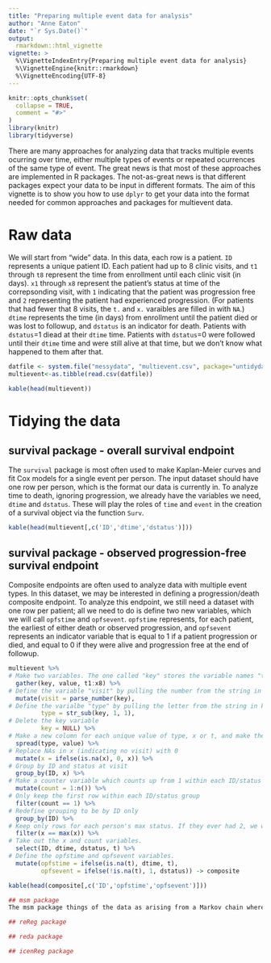 ```yaml
---
title: "Preparing multiple event data for analysis"
author: "Anne Eaton"
date: "`r Sys.Date()`"
output: 
  rmarkdown::html_vignette
vignette: >
  %\VignetteIndexEntry{Preparing multiple event data for analysis}
  %\VignetteEngine{knitr::rmarkdown}
  %\VignetteEncoding{UTF-8}
---
```


```r
knitr::opts_chunk$set(
  collapse = TRUE,
  comment = "#>"
)
library(knitr)
library(tidyverse)
```

There are many approaches for analyzing data that tracks multiple events ocurring over time, either multiple types of events or repeated ocurrences of the same type of event. The great news is that most of these approaches are implemented in R packages. The not-as-great news is that different packages expect your data to be input in different formats. The aim of this vignette is to show you how to use `dplyr` to get your data into the format needed for common approaches and packages for multievent data.

# Raw data

We will start from "wide" data. In this data, each row is a patient. `ID` represents a unique patient ID. Each patient had up to 8 clinic visits, and `t1` through `t8` represent the time from enrollment until each clinic visit (in days). `x1` through `x8` represent the patient's status at time of the correpsonding visit, with `1` indicating that the patient was progression free and `2` representing the patient had experienced progression. (For patients that had fewer that 8 visits, the `t.` and `x.` varaibles are filled in with `NA`.) `dtime` represents the time (in days) from enrollment until the patient died or was lost to followup, and `dstatus` is an indicator for death. Patients with `dstatus`=1 diead at their `dtime` time. Patients with `dstatus`=0 were followed until their `dtime` time and were still alive at that time, but we don't know what happened to them after that. 
```r
datfile <- system.file("messydata", "multievent.csv", package="untidydata2")
multievent<-as.tibble(read.csv(datfile))
```
```r
kable(head(multievent))
```

# Tidying the data

## survival package - overall survival endpoint

The `survival` package is most often used to make Kaplan-Meier curves and fit Cox models for a single event per person. The input dataset should have one row per person, which is the format our data is currently in. To analyze time to death, ignoring progression, we already have the variables we need, `dtime` and `dstatus`. These will play the roles of `time` and `event` in the creation of a survival object via the function `Surv`. 
```r
kable(head(multievent[,c('ID','dtime','dstatus')]))
```

## survival package - observed progression-free survival endpoint
Composite endpoints are often used to analyze data with multiple event types. In this dataset, we may be interested in defining a progression/death composite endpoint. To analyze this endpoint, we still need a dataset with one row per patient; all we need to do is define two new variables, which we will call `opfstime` and `opfsevent`. `opfstime` represents, for each patient, the earliest of either death or observed progression, and `opfsevent` represents an indicator variable that is equal to 1 if a patient progression or died, and equal to 0 if they were alive and progression free at the end of followup. 
```r
multievent %>%
# Make two variables. The one called "key" stores the variable names "t1","t2", up to "x8" . The one called "value" stores the corresponding values, number of days or status (1/2). 
  gather(key, value, t1:x8) %>%
# Define the variable "visit" by pulling the number from the string in key
  mutate(visit = parse_number(key),
# Define the varialbe "type" by pulling the letter from the string in key
         type = str_sub(key, 1, 1),
# Delete the key variable
         key = NULL) %>%
# Make a new column for each unique value of type, x or t, and make the value of the new variable equal to value 
  spread(type, value) %>%
# Replace NAs in x (indicating no visit) with 0
  mutate(x = ifelse(is.na(x), 0, x)) %>%
# Group by ID and status at visit
  group_by(ID, x) %>%
# Make a counter variable which counts up from 1 within each ID/status group
  mutate(count = 1:n()) %>%
# Only keep the first row within each ID/status group
  filter(count == 1) %>%
# Redefine grouping to be by ID only
  group_by(ID) %>%
# Keep only rows for each person's max status. If they ever had 2, we will have that row. Otherwise, we will have have a single row for each person with status 0 or 1. 
  filter(x == max(x)) %>%
# Take out the x and count variables. 
  select(ID, dtime, dstatus, t) %>%
# Define the opfstime and opfsevent variables.   
  mutate(opfstime = ifelse(is.na(t), dtime, t), 
         opfsevent = ifelse(!is.na(t), 1, dstatus)) -> composite
```

```r
kable(head(composite[,c('ID','opfstime','opfsevent')]))
```

```r
## msm package
The msm package things of the data as arising from a Markov chain where 

## reReg package

## reda package

## icenReg package
```
